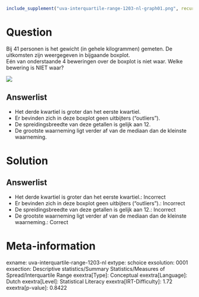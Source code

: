 ```r
include_supplement("uva-interquartile-range-1203-nl-graph01.png", recursive = TRUE)
```

Question
========

Bij 41 personen is het gewicht (in gehele kilogrammen) gemeten. De
uitkomsten zijn weergegeven in bijgaande boxplot.\
Eén van onderstaande 4 beweringen over de boxplot is niet waar. Welke
bewering is NIET waar?

![](uva-interquartile-range-1203-nl-graph01.png)

Answerlist
----------

* Het derde kwartiel is groter dan het eerste kwartiel.
* Er bevinden zich in deze boxplot geen uitbijters ("outliers").
* De spreidingsbreedte van deze getallen is gelijk aan 12.
* De grootste waarneming ligt verder af van de mediaan dan de kleinste waarneming.

Solution
========

Answerlist
----------

* Het derde kwartiel is groter dan het eerste kwartiel.: Incorrect
* Er bevinden zich in deze boxplot geen uitbijters ("outliers").: Incorrect
* De spreidingsbreedte van deze getallen is gelijk aan 12.: Incorrect
* De grootste waarneming ligt verder af van de mediaan dan de kleinste waarneming.: Correct

Meta-information
================
exname: uva-interquartile-range-1203-nl
extype: schoice
exsolution: 0001
exsection: Descriptive statistics/Summary Statistics/Measures of Spread/Interquartile Range
exextra[Type]: Conceptual
exextra[Language]: Dutch
exextra[Level]: Statistical Literacy
exextra[IRT-Difficulty]: 1.72
exextra[p-value]: 0.8422
